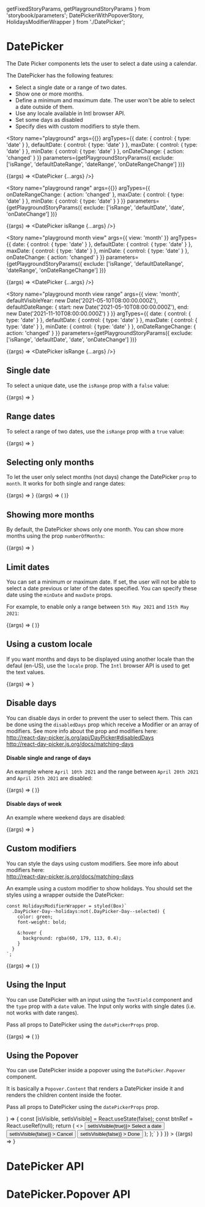   getFixedStoryParams,
  getPlaygroundStoryParams
} from 'storybook/parameters';
  DatePickerWithPopoverStory,
  HolidaysModifierWrapper
} from './DatePicker';

<Meta title="Components/DatePicker" component={DatePicker} />

# DatePicker

The Date Picker components lets the user to select a date using a calendar.

The DatePicker has the following features:

- Select a single date or a range of two dates.
- Show one or more months.
- Define a minimum and maximum date. The user won't be able to select a date outside of them.
- Use any locale available in Intl browser API.
- Set some days as disabled
- Specify dies with custom modifiers to style them.

<Story
  name="playground"
  args={{}}
  argTypes={{
    date: {
      control: {
        type: 'date'
      }
    },
    defaultDate: {
      control: {
        type: 'date'
      }
    },
    maxDate: {
      control: {
        type: 'date'
      }
    },
    minDate: {
      control: {
        type: 'date'
      }
    },
    onDateChange: { action: 'changed' }
  }}
  parameters={getPlaygroundStoryParams({
    exclude: ['isRange', 'defaultDateRange', 'dateRange', 'onDateRangeChange']
  })}
>
  {(args) => <DatePicker {...args} />}
</Story>

<Story
  name="playground range"
  args={{}}
  argTypes={{
    onDateRangeChange: { action: 'changed' },
    maxDate: {
      control: {
        type: 'date'
      }
    },
    minDate: {
      control: {
        type: 'date'
      }
    }
  }}
  parameters={getPlaygroundStoryParams({
    exclude: ['isRange', 'defaultDate', 'date', 'onDateChange']
  })}
>
  {(args) => <DatePicker isRange {...args} />}
</Story>

<Story
  name="playground month view"
  args={{ view: 'month' }}
  argTypes={{
    date: {
      control: {
        type: 'date'
      }
    },
    defaultDate: {
      control: {
        type: 'date'
      }
    },
    maxDate: {
      control: {
        type: 'date'
      }
    },
    minDate: {
      control: {
        type: 'date'
      }
    },
    onDateChange: { action: 'changed' }
  }}
  parameters={getPlaygroundStoryParams({
    exclude: ['isRange', 'defaultDateRange', 'dateRange', 'onDateRangeChange']
  })}
>
  {(args) => <DatePicker {...args} />}
</Story>

<Story
  name="playground month view range"
  args={{
    view: 'month',
    defaultVisibleYear: new Date('2021-05-10T08:00:00.000Z'),
    defaultDateRange: {
      start: new Date('2021-05-10T08:00:00.000Z'),
      end: new Date('2021-11-10T08:00:00.000Z')
    }
  }}
  argTypes={{
    date: {
      control: {
        type: 'date'
      }
    },
    defaultDate: {
      control: {
        type: 'date'
      }
    },
    maxDate: {
      control: {
        type: 'date'
      }
    },
    minDate: {
      control: {
        type: 'date'
      }
    },
    onDateRangeChange: { action: 'changed' }
  }}
  parameters={getPlaygroundStoryParams({
    exclude: ['isRange', 'defaultDate', 'date', 'onDateChange']
  })}
>
  {(args) => <DatePicker isRange {...args} />}
</Story>

## Single date

To select a unique date, use the `isRange` prop with a `false` value:

<Canvas>
  <Story name="single date" parameters={getFixedStoryParams()}>
    {(args) => <DatePicker />}
  </Story>
</Canvas>

## Range dates

To select a range of two dates, use the `isRange` prop with a `true` value:

<Canvas>
  <Story name="range date" parameters={getFixedStoryParams()}>
    {(args) => <DatePicker isRange />}
  </Story>
</Canvas>

## Selecting only months

To let the user only select months (not days) change the DatePicker `prop` to `month`. It works for both single and range dates:

<Canvas>
  <Story name="month view single date" parameters={getFixedStoryParams()}>
    {(args) => <DatePicker view="month" />}
  </Story>
</Canvas>

<Canvas>
  <Story name="month view range date" parameters={getFixedStoryParams()}>
    {(args) => (
      <DatePicker
        defaultVisibleMonth={new Date('2021-05-10T08:00:00.000Z')}
        defaultDateRange={{
          start: new Date('2021-05-10T08:00:00.000Z'),
          end: new Date('2021-11-10T08:00:00.000Z')
        }}
        isRange
        view="month"
      />
    )}
  </Story>
</Canvas>

## Showing more months

By default, the DatePicker shows only one month. You can show more months using the prop `numberOfMonths`:

<Canvas>
  <Story name="multiple months" parameters={getFixedStoryParams()}>
    {(args) => <DatePicker isRange numberOfMonths={2} />}
  </Story>
</Canvas>

## Limit dates

You can set a minimum or maximum date. If set, the user will not be able to select a date previous or later of the dates specified. You can specify these date using the `minDate` and `maxDate` props.

For example, to enable only a range between `5th May 2021` and `15th May 2021`:

<Canvas>
  <Story name="limit dates" parameters={getFixedStoryParams()}>
    {(args) => (
      <DatePicker
        defaultDate={new Date(2021, 4, 15)}
        defaultVisibleMonth={new Date(2021, 4, 15)}
        maxDate={new Date(2021, 4, 25)}
        minDate={new Date(2021, 4, 5)}
      />
    )}
  </Story>
</Canvas>

## Using a custom locale

If you want months and days to be displayed using another locale than the defaul (en-US), use the `locale` prop. The `Intl` browser API is used to get the text values.

<Canvas>
  <Story name="change locale" parameters={getFixedStoryParams()}>
    {(args) => <DatePicker locale="ca-ES" />}
  </Story>
</Canvas>

## Disable days

You can disable days in order to prevent the user to select them. This can be done using the `disabledDays` prop which receive a Modifier or an array of modifiers.
See more info about the prop and modifiers here:<br/>
http://react-day-picker.js.org/api/DayPicker#disabledDays<br/>
http://react-day-picker.js.org/docs/matching-days

#### Disable single and range of days

An example where `April 10th 2021` and the range between `April 20th 2021` and `April 25th 2021` are disabled:

<Canvas>
  <Story name="days disabled" parameters={getFixedStoryParams()}>
    {(args) => (
      <DatePicker
        defaultDate={new Date(2021, 3, 15)}
        defaultVisibleMonth={new Date(2021, 3, 15)}
        disabledDays={[
          new Date(2021, 3, 10),
          { from: new Date(2021, 3, 20), to: new Date(2021, 3, 25) }
        ]}
      />
    )}
  </Story>
</Canvas>

#### Disable days of week

An example where weekend days are disabled:

<Canvas>
  <Story name="weekends disabled" parameters={getFixedStoryParams()}>
    {(args) => <DatePicker disabledDays={{ daysOfWeek: [0, 6] }} />}
  </Story>
</Canvas>

## Custom modifiers

You can style the days using custom modifiers. See more info about modifiers here:<br/>
http://react-day-picker.js.org/docs/matching-days

An example using a custom modifier to show holidays. You should set the styles using a wrapper outside the DatePicker:

```tsx
const HolidaysModifierWrapper = styled(Box)`
  .DayPicker-Day--holidays:not(.DayPicker-Day--selected) {
    color: green;
    font-weight: bold;

    &:hover {
      background: rgba(60, 179, 113, 0.4);
    }
  }
`;
```

<Canvas>
  <Story name="custom modifiers" parameters={getFixedStoryParams()}>
    {(args) => (
      <HolidaysModifierWrapper>
        <DatePicker
          defaultDate={new Date(2021, 7, 5)}
          defaultVisibleMonth={new Date(2021, 7, 15)}
          modifiers={{
            holidays: { from: new Date(2021, 7, 10), to: new Date(2021, 7, 27) }
          }}
        />
      </HolidaysModifierWrapper>
    )}
  </Story>
</Canvas>

## Using the Input

You can use DatePicker with an input using the `TextField` component and the `type` prop with a `date` value. The Input only works with single dates (i.e. not works with date ranges).

Pass all props to DatePicker using the `datePickerProps` prop.

<Canvas>
  <Story name="with input" parameters={getFixedStoryParams()}>
    {(args) => (
      <TextField
        datePickerProps={{ locale: 'ca-ES' }}
        label="Selecciona un dia"
        name="date-picker"
        onDateChange={console.log}
        type="date"
      />
    )}
  </Story>
</Canvas>

## Using the Popover

You can use DatePicker inside a popover using the `DatePicker.Popover` component.

It is basically a `Popover.Content` that renders a DatePicker inside it and renders the children content inside the footer.

Pass all props to DatePicker using the `datePickerProps` prop.

<Canvas>
  <Story
    name="with popover"
    parameters={{
      ...getFixedStoryParams(),
      docs: {
        source: {
          code: `const DatePickerWithPopoverStory = (props: Partial<DatePickerPopoverProps>) => {
  const [isVisible, setIsVisible] = React.useState(false);
  const btnRef = React.useRef<HTMLButtonElement>(null);
  return (
    <>
      <Button ref={btnRef} onClick={() => setIsVisible(true)}>
        Select a date
      </Button>
      <DatePicker.Popover
        datePickerProps={props}
        isVisible={isVisible}
        reference={btnRef}
      >
        <Box justifyContent="flex-end" padding={3}>
          <Button
            aspectSize="s"
            variant="secondary"
            onClick={() => setIsVisible(false)}
          >
            Cancel
          </Button>
          <Button
            aspectSize="s"
            variant="default"
            ml={3}
            onClick={() => setIsVisible(false)}
          >
            Done
          </Button>
        </Box>
      </DatePicker.Popover>
    </>
  );
};`
        }
      }
    }}
  >
    {(args) => <DatePickerWithPopoverStory />}
  </Story>
</Canvas>

# DatePicker API

<ArgsTable of={DatePicker} />

# DatePicker.Popover API

<ArgsTable of={DatePicker.Popover} />
